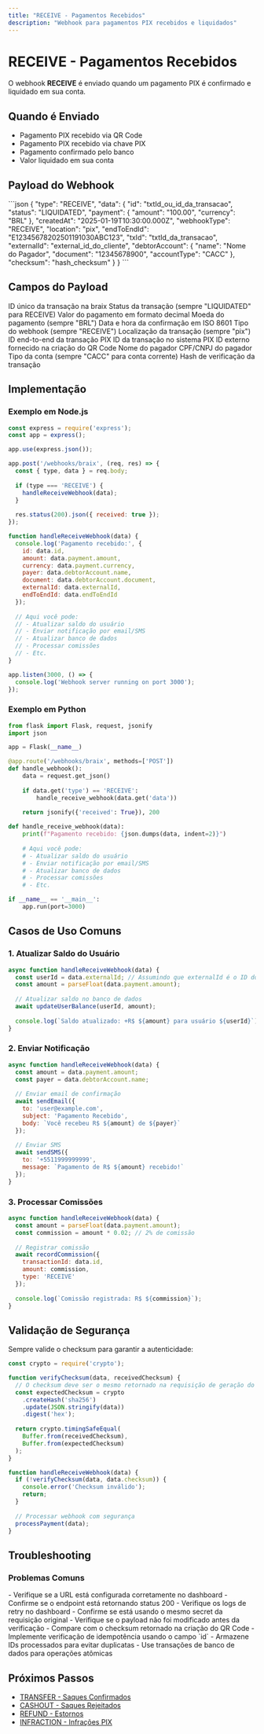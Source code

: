 ```yaml
---
title: "RECEIVE - Pagamentos Recebidos"
description: "Webhook para pagamentos PIX recebidos e liquidados"
---
```


# RECEIVE - Pagamentos Recebidos

O webhook **RECEIVE** é enviado quando um pagamento PIX é confirmado e liquidado em sua conta.

## Quando é Enviado

- Pagamento PIX recebido via QR Code
- Pagamento PIX recebido via chave PIX
- Pagamento confirmado pelo banco
- Valor liquidado em sua conta

## Payload do Webhook

<ResponseExample>
```json
{
  "type": "RECEIVE",
  "data": {
    "id": "txtId_ou_id_da_transacao",
    "status": "LIQUIDATED",
    "payment": {
      "amount": "100.00",
      "currency": "BRL"
    },
    "createdAt": "2025-01-19T10:30:00.000Z",
    "webhookType": "RECEIVE",
    "location": "pix",
    "endToEndId": "E12345678202501191030ABC123",
    "txId": "txtId_da_transacao",
    "externalId": "external_id_do_cliente",
    "debtorAccount": {
      "name": "Nome do Pagador",
      "document": "12345678900",
      "accountType": "CACC"
    },
    "checksum": "hash_checksum"
  }
}
```
</ResponseExample>

## Campos do Payload

<ParamField body="id" type="string">
  ID único da transação na braix
</ParamField>

<ParamField body="status" type="string">
  Status da transação (sempre "LIQUIDATED" para RECEIVE)
</ParamField>

<ParamField body="payment.amount" type="string">
  Valor do pagamento em formato decimal
</ParamField>

<ParamField body="payment.currency" type="string">
  Moeda do pagamento (sempre "BRL")
</ParamField>

<ParamField body="createdAt" type="string">
  Data e hora da confirmação em ISO 8601
</ParamField>

<ParamField body="webhookType" type="string">
  Tipo do webhook (sempre "RECEIVE")
</ParamField>

<ParamField body="location" type="string">
  Localização da transação (sempre "pix")
</ParamField>

<ParamField body="endToEndId" type="string">
  ID end-to-end da transação PIX
</ParamField>

<ParamField body="txId" type="string">
  ID da transação no sistema PIX
</ParamField>

<ParamField body="externalId" type="string">
  ID externo fornecido na criação do QR Code
</ParamField>

<ParamField body="debtorAccount.name" type="string">
  Nome do pagador
</ParamField>

<ParamField body="debtorAccount.document" type="string">
  CPF/CNPJ do pagador
</ParamField>

<ParamField body="debtorAccount.accountType" type="string">
  Tipo da conta (sempre "CACC" para conta corrente)
</ParamField>

<ParamField body="checksum" type="string">
  Hash de verificação da transação
</ParamField>

## Implementação

### Exemplo em Node.js

```javascript
const express = require('express');
const app = express();

app.use(express.json());

app.post('/webhooks/braix', (req, res) => {
  const { type, data } = req.body;
  
  if (type === 'RECEIVE') {
    handleReceiveWebhook(data);
  }
  
  res.status(200).json({ received: true });
});

function handleReceiveWebhook(data) {
  console.log('Pagamento recebido:', {
    id: data.id,
    amount: data.payment.amount,
    currency: data.payment.currency,
    payer: data.debtorAccount.name,
    document: data.debtorAccount.document,
    externalId: data.externalId,
    endToEndId: data.endToEndId
  });
  
  // Aqui você pode:
  // - Atualizar saldo do usuário
  // - Enviar notificação por email/SMS
  // - Atualizar banco de dados
  // - Processar comissões
  // - Etc.
}

app.listen(3000, () => {
  console.log('Webhook server running on port 3000');
});
```

### Exemplo em Python

```python
from flask import Flask, request, jsonify
import json

app = Flask(__name__)

@app.route('/webhooks/braix', methods=['POST'])
def handle_webhook():
    data = request.get_json()
    
    if data.get('type') == 'RECEIVE':
        handle_receive_webhook(data.get('data'))
    
    return jsonify({'received': True}), 200

def handle_receive_webhook(data):
    print(f"Pagamento recebido: {json.dumps(data, indent=2)}")
    
    # Aqui você pode:
    # - Atualizar saldo do usuário
    # - Enviar notificação por email/SMS
    # - Atualizar banco de dados
    # - Processar comissões
    # - Etc.

if __name__ == '__main__':
    app.run(port=3000)
```

## Casos de Uso Comuns

### 1. Atualizar Saldo do Usuário

```javascript
async function handleReceiveWebhook(data) {
  const userId = data.externalId; // Assumindo que externalId é o ID do usuário
  const amount = parseFloat(data.payment.amount);
  
  // Atualizar saldo no banco de dados
  await updateUserBalance(userId, amount);
  
  console.log(`Saldo atualizado: +R$ ${amount} para usuário ${userId}`);
}
```

### 2. Enviar Notificação

```javascript
async function handleReceiveWebhook(data) {
  const amount = data.payment.amount;
  const payer = data.debtorAccount.name;
  
  // Enviar email de confirmação
  await sendEmail({
    to: 'user@example.com',
    subject: 'Pagamento Recebido',
    body: `Você recebeu R$ ${amount} de ${payer}`
  });
  
  // Enviar SMS
  await sendSMS({
    to: '+5511999999999',
    message: `Pagamento de R$ ${amount} recebido!`
  });
}
```

### 3. Processar Comissões

```javascript
async function handleReceiveWebhook(data) {
  const amount = parseFloat(data.payment.amount);
  const commission = amount * 0.02; // 2% de comissão
  
  // Registrar comissão
  await recordCommission({
    transactionId: data.id,
    amount: commission,
    type: 'RECEIVE'
  });
  
  console.log(`Comissão registrada: R$ ${commission}`);
}
```

## Validação de Segurança

Sempre valide o checksum para garantir a autenticidade:

```javascript
const crypto = require('crypto');

function verifyChecksum(data, receivedChecksum) {
  // O checksum deve ser o mesmo retornado na requisição de geração do QR Code
  const expectedChecksum = crypto
    .createHash('sha256')
    .update(JSON.stringify(data))
    .digest('hex');
  
  return crypto.timingSafeEqual(
    Buffer.from(receivedChecksum),
    Buffer.from(expectedChecksum)
  );
}

function handleReceiveWebhook(data) {
  if (!verifyChecksum(data, data.checksum)) {
    console.error('Checksum inválido');
    return;
  }
  
  // Processar webhook com segurança
  processPayment(data);
}
```

## Troubleshooting

### Problemas Comuns

<AccordionGroup>
<Accordion title="Webhook não recebido">
  - Verifique se a URL está configurada corretamente no dashboard
  - Confirme se o endpoint está retornando status 200
  - Verifique os logs de retry no dashboard
</Accordion>

<Accordion title="Checksum inválido">
  - Confirme se está usando o mesmo secret da requisição original
  - Verifique se o payload não foi modificado antes da verificação
  - Compare com o checksum retornado na criação do QR Code
</Accordion>

<Accordion title="Processamento duplicado">
  - Implemente verificação de idempotência usando o campo `id`
  - Armazene IDs processados para evitar duplicatas
  - Use transações de banco de dados para operações atômicas
</Accordion>
</AccordionGroup>

## Próximos Passos

- [TRANSFER - Saques Confirmados](/webhooks/transfer)
- [CASHOUT - Saques Rejeitados](/webhooks/cashout)
- [REFUND - Estornos](/webhooks/refund)
- [INFRACTION - Infrações PIX](/webhooks/infraction)
